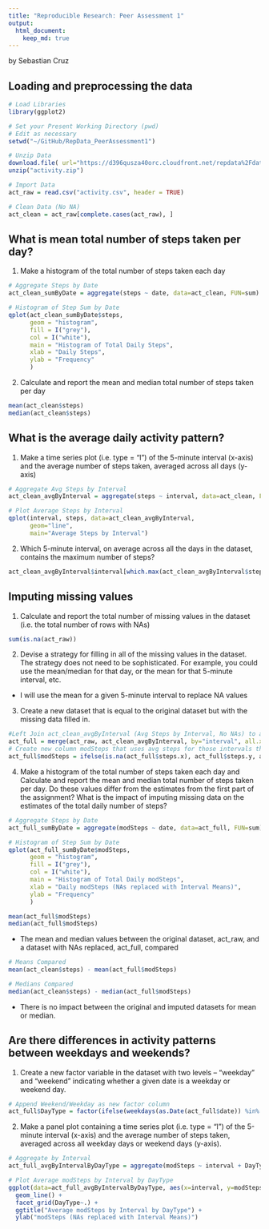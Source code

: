 ```yaml
---
title: "Reproducible Research: Peer Assessment 1"
output: 
  html_document:
    keep_md: true
---
```

by Sebastian Cruz

## Loading and preprocessing the data
```r
# Load Libraries
library(ggplot2)

# Set your Present Working Directory (pwd)
# Edit as necessary
setwd("~/GitHub/RepData_PeerAssessment1")

# Unzip Data
download.file( url="https://d396qusza40orc.cloudfront.net/repdata%2Fdata%2Factivity.zip", destfile="activity.zip", method = "curl")
unzip("activity.zip")

# Import Data
act_raw = read.csv("activity.csv", header = TRUE)

# Clean Data (No NA)
act_clean = act_raw[complete.cases(act_raw), ]
```

## What is mean total number of steps taken per day?
1. Make a histogram of the total number of steps taken each day
```r
# Aggregate Steps by Date
act_clean_sumByDate = aggregate(steps ~ date, data=act_clean, FUN=sum)

# Histogram of Step Sum by Date
qplot(act_clean_sumByDate$steps,
      geom = "histogram",
      fill = I("grey"),
      col = I("white"),
      main = "Histogram of Total Daily Steps",
      xlab = "Daily Steps",
      ylab = "Frequency"
      )
```

2. Calculate and report the mean and median total number of steps taken per day
```r
mean(act_clean$steps)
median(act_clean$steps)
```


## What is the average daily activity pattern?
1. Make a time series plot (i.e. type = "l") of the 5-minute interval (x-axis) and the average number of steps taken, averaged across all days (y-axis)
```r
# Aggregate Avg Steps by Interval
act_clean_avgByInterval = aggregate(steps ~ interval, data=act_clean, FUN= mean)

# Plot Average Steps by Interval
qplot(interval, steps, data=act_clean_avgByInterval, 
      geom="line",
      main="Average Steps by Interval")
```

2. Which 5-minute interval, on average across all the days in the dataset, contains the maximum number of steps?
```r
act_clean_avgByInterval$interval[which.max(act_clean_avgByInterval$steps)]
```


## Imputing missing values
1. Calculate and report the total number of missing values in the dataset
(i.e. the total number of rows with NAs)
```r
sum(is.na(act_raw))
```

2. Devise a strategy for filling in all of the missing values in the dataset. The strategy does not need to be sophisticated. For example, you could use the mean/median for that day, or the mean for that 5-minute interval, etc.

- I will use the mean for a given 5-minute interval to replace NA values
  
3. Create a new dataset that is equal to the original dataset but with the missing data filled in.
```r
#Left Join act_clean_avgByInterval (Avg Steps by Interval, No NAs) to act_raw (has NAs)
act_full = merge(act_raw, act_clean_avgByInterval, by="interval", all.x=TRUE)
# Create new column modSteps that uses avg steps for those intervals that are NA
act_full$modSteps = ifelse(is.na(act_full$steps.x), act_full$steps.y, act_full$steps.x)
```

4. Make a histogram of the total number of steps taken each day and Calculate and report the mean and median total number of steps taken per day. Do these values differ from the estimates from the first part of the assignment? What is the impact of imputing missing data on the estimates of the total daily number of steps?
```r
# Aggregate Steps by Date
act_full_sumByDate = aggregate(modSteps ~ date, data=act_full, FUN=sum)

# Histogram of Step Sum by Date
qplot(act_full_sumByDate$modSteps,
      geom = "histogram",
      fill = I("grey"),
      col = I("white"),
      main = "Histogram of Total Daily modSteps",
      xlab = "Daily modSteps (NAs replaced with Interval Means)",
      ylab = "Frequency"
      )
```

```r
mean(act_full$modSteps)
median(act_full$modSteps)
```

- The mean and median values between the original dataset, act_raw, and a dataset with NAs replaced, act_full, compared
```r
# Means Compared
mean(act_clean$steps) - mean(act_full$modSteps)

# Medians Compared
median(act_clean$steps) - median(act_full$modSteps)
```
 - There is no impact between the original and imputed datasets for mean or median.

## Are there differences in activity patterns between weekdays and weekends?
1. Create a new factor variable in the dataset with two levels – “weekday” and “weekend” indicating whether a given date is a weekday or weekend day.
```r
# Append Weekend/Weekday as new factor column
act_full$DayType = factor(ifelse(weekdays(as.Date(act_full$date)) %in% c("Saturday", "Sunday"), "Weekend", "Weekday"))
```

2. Make a panel plot containing a time series plot (i.e. type = "l") of the 5-minute interval (x-axis) and the average number of steps taken, averaged across all weekday days or weekend days (y-axis).
```r
# Aggregate by Interval
act_full_avgByIntervalByDayType = aggregate(modSteps ~ interval + DayType, data=act_full, FUN=mean)

# Plot Average modSteps by Interval by DayType
ggplot(data=act_full_avgByIntervalByDayType, aes(x=interval, y=modSteps)) + 
  geom_line() + 
  facet_grid(DayType~.) +
  ggtitle("Average modSteps by Interval by DayType") +
  ylab("modSteps (NAs replaced with Interval Means)")
```

